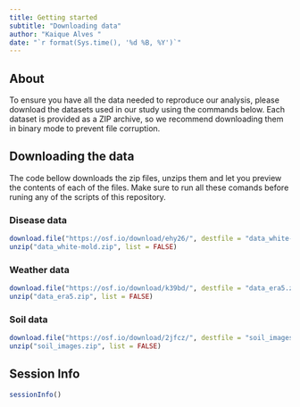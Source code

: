 ```yaml
---
title: Getting started
subtitle: "Downloading data"
author: "Kaique Alves "
date: "`r format(Sys.time(), '%d %B, %Y')`"
---
```


## About

To ensure you have all the data needed to reproduce our analysis, please download the datasets used in our study using the commands below. Each dataset is provided as a ZIP archive, so we recommend downloading them in binary mode to prevent file corruption.

## Downloading the data 

The code bellow downloads the zip files, unzips them and let you preview the contents of each of the files. Make sure to run all these comands before runing any of the scripts of this repository.

### Disease data

```r
download.file("https://osf.io/download/ehy26/", destfile = "data_white-mold.zip", mode = "wb")
unzip("data_white-mold.zip", list = FALSE)
```


### Weather data
```r
download.file("https://osf.io/download/k39bd/", destfile = "data_era5.zip", mode = "wb")
unzip("data_era5.zip", list = FALSE)
```

### Soil data

```r
download.file("https://osf.io/download/2jfcz/", destfile = "soil_images.zip", mode = "wb")
unzip("soil_images.zip", list = FALSE)
```

## Session Info
```r
sessionInfo()
```

